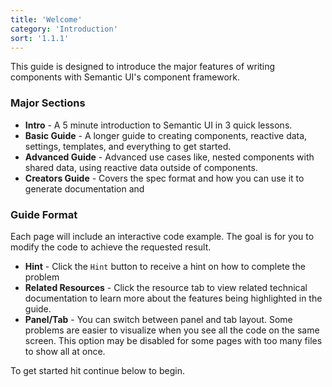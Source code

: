 ```yaml
---
title: 'Welcome'
category: 'Introduction'
sort: '1.1.1'
---
```


This guide is designed to introduce the major features of writing components with Semantic UI's component framework.

### Major Sections

* **Intro** - A 5 minute introduction to Semantic UI in 3 quick lessons.
* **Basic Guide** - A longer guide to creating components, reactive data, settings, templates, and everything to get started.
* **Advanced Guide** - Advanced use cases like, nested components with shared data, using reactive data outside of components.
* **Creators Guide** - Covers the spec format and how you can use it to generate documentation and

### Guide Format

Each page will include an interactive code example. The goal is for you to modify the code to achieve the requested result.


* **Hint** - Click the `Hint` button to receive a hint on how to complete the problem
* **Related Resources** - Click the resource tab to view related technical documentation to learn more about the features being highlighted in the guide.
* **Panel/Tab** - You can switch between panel and tab layout. Some problems are easier to visualize when you see all the code on the same screen. This option may be disabled for some pages with too many files to show all at once.

To get started hit continue below to begin.
